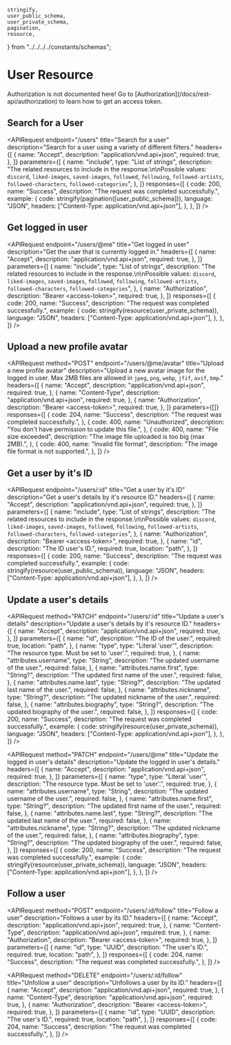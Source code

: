 
    stringify,
    user_public_schema,
    user_private_schema,
    pagination,
    resource,
} from "../../../../constants/schemas";

# User Resource

<Callout type="info">
    Authorization is not documented here! Go to
    [Authorization](/docs/rest-api/authorization) to learn how to get an access
    token.
</Callout>

## Search for a User

<APIRequest
    endpoint="/users"
    title="Search for a user"
    description="Search for a user using a variety of different filters."
    headers={[
        {
            name: "Accept",
            description: "application/vnd.api+json",
            required: true,
        },
    ]}
    parameters={[
        {
            name: "include",
            type: "List of strings",
            description:
                "The related resources to include in the response.\n\nPossible values: `discord`, `liked-images`, `saved-images`, `followed`, `following`, `followed-artists`, `followed-characters`, `followed-categories`",
        },
    ]}
    responses={[
        {
            code: 200,
            name: "Success",
            description: "The request was completed successfully.",
            example: {
                code: stringify(pagination([user_public_schema])),
                language: "JSON",
                headers: ["Content-Type: application/vnd.api+json"],
            },
        },
    ]}
/>

## Get logged in user

<APIRequest
    endpoint="/users/@me"
    title="Get logged in user"
    description="Get the user that is currently logged in."
    headers={[
        {
            name: "Accept",
            description: "application/vnd.api+json",
            required: true,
        },
    ]}
    parameters={[
        {
            name: "include",
            type: "List of strings",
            description:
                "The related resources to include in the response.\n\nPossible values: `discord`, `liked-images`, `saved-images`, `followed`, `following`, `followed-artists`, `followed-characters`, `followed-categories`",
        },
        {
            name: "Authorization",
            description: "Bearer &lt;access-token&gt;",
            required: true,
        },
    ]}
    responses={[
        {
            code: 200,
            name: "Success",
            description: "The request was completed successfully.",
            example: {
                code: stringify(resource(user_private_schema)),
                language: "JSON",
                headers: ["Content-Type: application/vnd.api+json"],
            },
        },
    ]}
/>

## Upload a new profile avatar

<APIRequest
    method="POST"
    endpoint="/users/@me/avatar"
    title="Upload a new profile avatar"
    description="Upload a new avatar image for the logged in user. Max 2MB files are allowed in `jpeg`, `png`, `webp`, `jfif`, `avif`, `bmp`."
    headers={[
        {
            name: "Accept",
            description: "application/vnd.api+json",
            required: true,
        },
        {
            name: "Content-Type",
            description: "application/vnd.api+json",
            required: true,
        },
        {
            name: "Authorization",
            description: "Bearer &lt;access-token&gt;",
            required: true,
        },
    ]}
    parameters={[]}
    responses={[
        {
            code: 204,
            name: "Success",
            description: "The request was completed successfully.",
        },
        {
            code: 400,
            name: "Unauthorized",
            description: "You don't have permission to update this file.",
        },
        {
            code: 400,
            name: "File size exceeded",
            description: "The image file uploaded is too big (max 2MB).",
        },
        {
            code: 400,
            name: "Invalid file format",
            description: "The image file format is not supported.",
        },
    ]}
/>

## Get a user by it's ID

<APIRequest
    endpoint="/users/:id"
    title="Get a user by it's ID"
    description="Get a user's details by it's resource ID."
    headers={[
        {
            name: "Accept",
            description: "application/vnd.api+json",
            required: true,
        },
    ]}
    parameters={[
        {
            name: "include",
            type: "List of strings",
            description:
                "The related resources to include in the response.\n\nPossible values: `discord`, `liked-images`, `saved-images`, `followed`, `following`, `followed-artists`, `followed-characters`, `followed-categories`",
        },
        {
            name: "Authorization",
            description: "Bearer &lt;access-token&gt;",
            required: true,
        },
        {
            name: "id",
            description: "The ID user's ID.",
            required: true,
            location: "path",
        },
    ]}
    responses={[
        {
            code: 200,
            name: "Success",
            description: "The request was completed successfully.",
            example: {
                code: stringify(resource(user_public_schema)),
                language: "JSON",
                headers: ["Content-Type: application/vnd.api+json"],
            },
        },
    ]}
/>

## Update a user's details

<APIRequest
    method="PATCH"
    endpoint="/users/:id"
    title="Update a user's details"
    description="Update a user's details by it's resource ID."
    headers={[
        {
            name: "Accept",
            description: "application/vnd.api+json",
            required: true,
        },
    ]}
    parameters={[
        {
            name: "id",
            description: "The ID of the user.",
            required: true,
            location: "path",
        },
        {
            name: "type",
            type: "Literal 'user'",
            description: "The resource type. Must be set to 'user'.",
            required: true,
        },
        {
            name: "attributes.username",
            type: "String",
            description: "The updated username of the user.",
            required: false,
        },
        {
            name: "attributes.name.first",
            type: "String?",
            description: "The updated first name of the user.",
            required: false,
        },
        {
            name: "attributes.name.last",
            type: "String?",
            description: "The updated last name of the user.",
            required: false,
        },
        {
            name: "attributes.nickname",
            type: "String?",
            description: "The updated nickname of the user.",
            required: false,
        },
        {
            name: "attributes.biography",
            type: "String?",
            description: "The updated biography of the user.",
            required: false,
        },
    ]}
    responses={[
        {
            code: 200,
            name: "Success",
            description: "The request was completed successfully.",
            example: {
                code: stringify(resource(user_private_schema)),
                language: "JSON",
                headers: ["Content-Type: application/vnd.api+json"],
            },
        },
    ]}
/>

<APIRequest
    method="PATCH"
    endpoint="/users/@me"
    title="Update the logged in user's details"
    description="Update the logged in user's details."
    headers={[
        {
            name: "Accept",
            description: "application/vnd.api+json",
            required: true,
        },
    ]}
    parameters={[
        {
            name: "type",
            type: "Literal 'user'",
            description: "The resource type. Must be set to 'user'.",
            required: true,
        },
        {
            name: "attributes.username",
            type: "String",
            description: "The updated username of the user.",
            required: false,
        },
        {
            name: "attributes.name.first",
            type: "String?",
            description: "The updated first name of the user.",
            required: false,
        },
        {
            name: "attributes.name.last",
            type: "String?",
            description: "The updated last name of the user.",
            required: false,
        },
        {
            name: "attributes.nickname",
            type: "String?",
            description: "The updated nickname of the user.",
            required: false,
        },
        {
            name: "attributes.biography",
            type: "String?",
            description: "The updated biography of the user.",
            required: false,
        },
    ]}
    responses={[
        {
            code: 200,
            name: "Success",
            description: "The request was completed successfully.",
            example: {
                code: stringify(resource(user_private_schema)),
                language: "JSON",
                headers: ["Content-Type: application/vnd.api+json"],
            },
        },
    ]}
/>

## Follow a user

<APIRequest
    method="POST"
    endpoint="/users/:id/follow"
    title="Follow a user"
    description="Follows a user by its ID."
    headers={[
        {
            name: "Accept",
            description: "application/vnd.api+json",
            required: true,
        },
        {
            name: "Content-Type",
            description: "application/vnd.api+json",
            required: true,
        },
        {
            name: "Authorization",
            description: "Bearer &lt;access-token&gt;",
            required: true,
        },
    ]}
    parameters={[
        {
            name: "id",
            type: "UUID",
            description: "The user's ID.",
            required: true,
            location: "path",
        },
    ]}
    responses={[
        {
            code: 204,
            name: "Success",
            description: "The request was completed successfully.",
        },
    ]}
/>

<APIRequest
    method="DELETE"
    endpoint="/users/:id/follow"
    title="Unfollow a user"
    description="Unfollows a user by its ID."
    headers={[
        {
            name: "Accept",
            description: "application/vnd.api+json",
            required: true,
        },
        {
            name: "Content-Type",
            description: "application/vnd.api+json",
            required: true,
        },
        {
            name: "Authorization",
            description: "Bearer &lt;access-token&gt;",
            required: true,
        },
    ]}
    parameters={[
        {
            name: "id",
            type: "UUID",
            description: "The user's ID.",
            required: true,
            location: "path",
        },
    ]}
    responses={[
        {
            code: 204,
            name: "Success",
            description: "The request was completed successfully.",
        },
    ]}
/>
